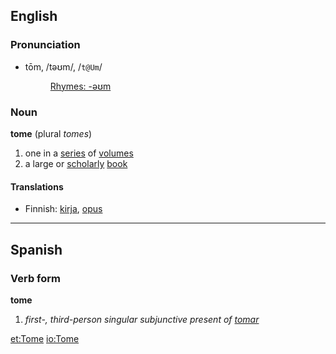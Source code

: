 ==English==
===Pronunciation===
*tōm, /təʊm/, /<tt>t@Um</tt>/
*:[[Rhymes:English:-əʊm|Rhymes: -əʊm]]

===Noun===
'''tome''' (plural ''tomes'')
#one in a [[series]] of [[volume]]s
#a large or [[scholarly]] [[book]]

====Translations====
*Finnish: [[kirja]], [[opus#Finnish|opus]]

----

==Spanish==
===Verb form===
'''tome'''

# ''first-, third-person singular subjunctive present of [[tomar]]''

[[et:Tome]]
[[io:Tome]]